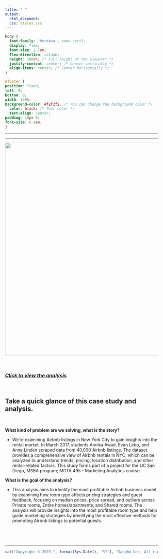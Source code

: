 ```yaml
---
title: " "
output:
  html_document:
  css: styles.css
---
```


```css
body {
  font-family: 'Verdana', sans-serif;
  display: flex;
  font-size: 1.7em;
  flex-direction: column;
  height: 100vh; /* Full height of the viewport */
  justify-content: center; /* Center vertically */
  align-items: center; /* Center horizontally */
}

#footer {
position: fixed;
left: 0;
bottom: 0;
width: 100%;
background-color: #f2f2f2; /* You can change the background color */
  color: black; /* Text color */
  text-align: center;
padding: 10px 0;
font-size: 0.9em;
}


```

------------------------------------------------------------------------

------------------------------------------------------------------------

![](Photo/marketing_analytics_mle_2.png){width="700"}

<br>

### [*Click to view the analysis*](https://business-analytics-slee.shinyapps.io/data_models_decisions_marketing_mle_2/)

<br>

## **Take a quick glance of this case study and analysis.**

<br>

**What kind of problem are we solving, what is the story?** <br>

-   We're examining Airbnb listings in New York City to gain insights into the rental market. In March 2017, students Annika Awad, Evan Lebo, and Anna Linden scraped data from 40,000 Airbnb listings. The dataset provides a comprehensive view of Airbnb rentals in NYC, which can be analyzed to understand trends, pricing, location distribution, and other rental-related factors. This study forms part of a project for the UC San Diego, MSBA program; MGTA 495 - Marketing Analytics course. <br>

**What is the goal of the analysis?** <br>

-  This analysis aims to identify the most profitable Airbnb business model by examining how room type affects pricing strategies and guest feedback, focusing on median prices, price spread, and outliers across Private rooms, Entire homes/apartments, and Shared rooms. The analysis will provide insights into the most profitable room type and help guide marketing strategies by identifying the most effective methods for promoting Airbnb listings to potential guests.

## <br>

------------------------------------------------------------------------

::: {#footer}
```r
cat("Copyright © 2023-", format(Sys.Date(), "%Y"), "Sangho Lee, All rights reserved.")
```
:::
